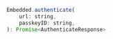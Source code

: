 ```javascript
Embedded.authenticate(
    url: string,
    passkeyID: string,
): Promise<AuthenticateResponse>
```
